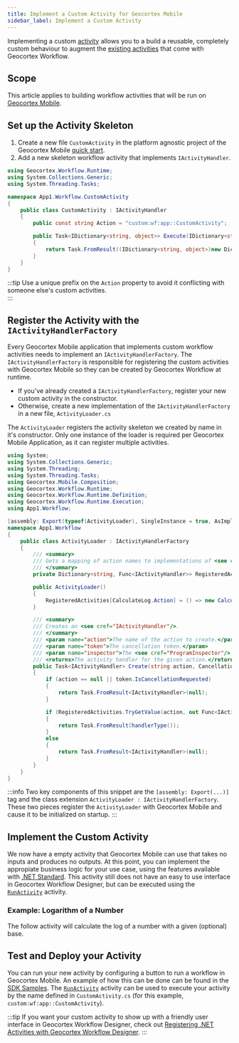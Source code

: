 ```yaml
---
title: Implement a Custom Activity for Geocortex Mobile
sidebar_label: Implement a Custom Activity
---
```



Implementing a custom [activity](concepts-key-concepts.mdx#activities-and-form-elements) allows you to a build a reusable, completely custom behaviour to augment the [existing activities](https://docs.geocortex.com/workflow/latest/help/Default.htm#wf5/help/activity-reference.htm%3FTocPath%3DActivities%7CActivity%2520Reference%7C_____0) that come with Geocortex Workflow.

## Scope

This article applies to building workflow activities that will be run on [Geocortex Mobile](https://www.geocortex.com/products/gxm/).

<MobilePrereqs />

## Set up the Activity Skeleton

1. Create a new file `CustomActivity` in the platform agnostic project of the Geocortex Mobile [quick start](../mobile/quick-start.mdx).
2. Add a new skeleton workflow activity that implements `IActivityHandler`.

```csharp
using Geocortex.Workflow.Runtime;
using System.Collections.Generic;
using System.Threading.Tasks;

namespace App1.Workflow.CustomActivity
{
    public class CustomActivity : IActivityHandler
    {
        public const string Action = "custom:wf:app::CustomActivity";

        public Task<IDictionary<string, object>> Execute(IDictionary<string, object> inputs, IActivityContext context)
        {
            return Task.FromResult((IDictionary<string, object>)new Dictionary<string, object>());
        }
    }
}
```

:::tip
Use a unique prefix on the `Action` property to avoid it conflicting with someone else's custom activities.  
:::

## Register the Activity with the `IActivityHandlerFactory`

Every Geocortex Mobile application that implements custom workflow activities needs to implement an `IActivityHandlerFactory`. The `IActivityHandlerFactory` is responsible for registering the custom activities with Geocortex Mobile so they can be created by Geocortex Workflow at runtime.

-   If you've already created a `IActivityHandlerFactory`, register your new custom activity in the constructor.
-   Otherwise, create a new implementation of the `IActivityHandlerFactory` in a new file, `ActivityLoader.cs`

The `ActivityLoader` registers the activity skeleton we created by name in it's constructor. Only one instance of the loader is required per Geocortex Mobile Application, as it can register multiple activities.

<AutofacSnippet />

```csharp
using System;
using System.Collections.Generic;
using System.Threading;
using System.Threading.Tasks;
using Geocortex.Mobile.Composition;
using Geocortex.Workflow.Runtime;
using Geocortex.Workflow.Runtime.Definition;
using Geocortex.Workflow.Runtime.Execution;
using App1.Workflow;

[assembly: Export(typeof(ActivityLoader), SingleInstance = true, AsImplementedInterfaces = true)]
namespace App1.Workflow
{
    public class ActivityLoader : IActivityHandlerFactory
    {
        /// <summary>
        /// Gets a mapping of action names to implementations of <see cref="IActivityHandler"/>s.
        /// </summary>
        private Dictionary<string, Func<IActivityHandler>> RegisteredActivities { get; } = new Dictionary<string, Func<IActivityHandler>>();

        public ActivityLoader()
        {
            RegisteredActivities[CalculateLog.Action] = () => new CalculateLog();
        }

        /// <summary>
        /// Creates an <see cref="IActivityHandler"/>.
        /// </summary>
        /// <param name="action">The name of the action to create.</param>
        /// <param name="token">The cancellation token.</param>
        /// <param name="inspector">The <see cref="ProgramInspector"/> for the program.</param>
        /// <returns>The activity handler for the given action.</returns>
        public Task<IActivityHandler> Create(string action, CancellationToken token, ProgramInspector inspector = null)
        {
            if (action == null || token.IsCancellationRequested)
            {
                return Task.FromResult<IActivityHandler>(null);
            }

            if (RegisteredActivities.TryGetValue(action, out Func<IActivityHandler> handlerType))
            {
                return Task.FromResult(handlerType());
            }
            else
            {
                return Task.FromResult<IActivityHandler>(null);
            }
        }
    }
}
```

:::info
Two key components of this snippet are the `[assembly: Export(...)]` tag and the class extension `ActivityLoader : IActivityHandlerFactory`. These two pieces register the `ActivityLoader` with Geocortex Mobile and cause it to be initialized on startup.
:::

## Implement the Custom Activity

We now have a empty activity that Geocortex Mobile can use that takes no inputs and produces no outputs. At this point, you can implement the appropiate business logic for your use case, using the features available with [.NET Standard](https://docs.microsoft.com/en-us/dotnet/standard/net-standard). This activity still does not have an easy to use interface in Geocortex Workflow Designer, but can be executed using the [`RunActivity`](https://docs.geocortex.com/workflow/latest/help/Default.htm#wf5/help/activities/run-activity.htm%3FTocPath%3DActivities%7CActivity%2520Reference%7C_____167) activity.

### Example: Logarithm of a Number

The follow activity will calculate the log of a number with a given (optional) base.

<LogarithmActivityMobileSnippet />

## Test and Deploy your Activity

You can run your new activity by configuring a button to run a workflow in Geocortex Mobile. An example of how this can be done can be found in the [SDK Samples](https://github.com/geocortex/sdk-samples/workflow/run-workflow). The [`RunActivity`](https://docs.geocortex.com/workflow/latest/help/Default.htm#wf5/help/activities/run-activity.htm%3FTocPath%3DActivities%7CActivity%2520Reference%7C_____167) activity can be used to execute your activity by the name defined in `CustomActivity.cs` (for this example, `custom:wf:app::CustomActivity`).

<!-- TODO: Validate SDK samples link when available -->

:::tip
If you want your custom activity to show up with a friendly user interface in Geocortex Workflow Designer, check out [Registering .NET Activities with Geocortex Workflow Designer](register-dotnet-activities.mdx).
:::
